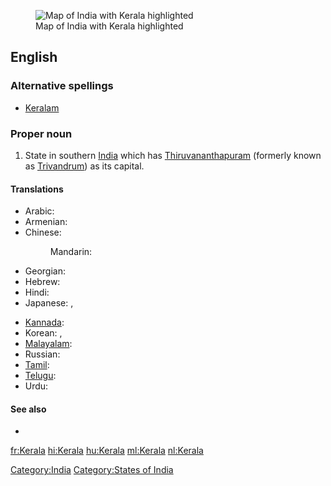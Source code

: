 [[Image:IndiaKerala.png|thumb|Map of India with Kerala highlighted]]
==English==
{{wikipedia}}

===Alternative spellings===
* [[Keralam]]

===Proper noun===
{{en-proper noun}}

# State in southern [[India]] which has [[Thiruvananthapuram]] (formerly known as [[Trivandrum]]) as its capital.

====Translations====
{{trans-top|state in southern India}}
* Arabic: {{t|ar|كيرلا|f|tr=kiralaa}}
* Armenian: {{t|hy|Կերալա|tr=Kerala}}
* Chinese:
*: Mandarin: {{t|cmn|喀拉拉邦|tr=Kālālā-bāng|sc=Hani}}
* Georgian: {{t|ka|კერალა|sc=Geor|xs=Georgian}}
* Hebrew: {{t|he|קראלה}}
* Hindi: {{t+|hi|केरल|tr=Kērala|xs=Hindi}}
* Japanese: {{t|ja|ケーララ州|tr=Kērara-shū}},  {{t|ja|ケーララ|tr=Kērara}}
{{trans-mid}}
* [[Kannada]]: {{t|kn|ಕೇರಳ|tr=kēraḷa|sc=Knda|xs=Kannada}}
* Korean: {{t|ko|케랄라 주|tr=Keralla ju}},  {{t|ko|케랄라|tr=Keralla}}
* [[Malayalam]]: {{t+|ml|കേരളം|tr=Kēraḷam|sc=Mlym|xs=Malayalam}}
* Russian: {{t|ru|Керала|f|tr=Kerála}}
* [[Tamil]]: {{t|ta|கேரளா|xs=Tamil}}
* [[Telugu]]: {{t|te|కేరళ}}
* Urdu: {{t|ur|کیرلا|tr=Kērala|xs=Urdu}}
{{trans-bottom}}

====See also====
* {{pedialite|Kerala}}

[[Category:India]]
[[Category:States of India]]

[[fr:Kerala]]
[[hi:Kerala]]
[[hu:Kerala]]
[[ml:Kerala]]
[[nl:Kerala]]